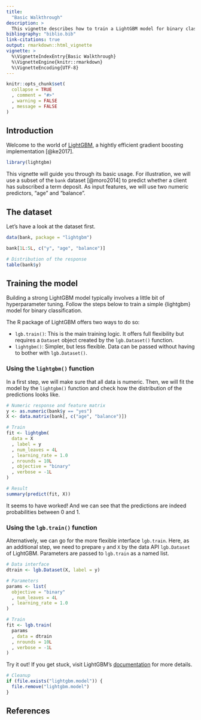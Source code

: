 ```yaml
---
title:
  "Basic Walkthrough"
description: >
  This vignette describes how to train a LightGBM model for binary classification.
bibliography: "biblio.bib"
link-citations: true
output: rmarkdown::html_vignette
vignette: >
  %\VignetteIndexEntry{Basic Walkthrough}
  %\VignetteEngine{knitr::rmarkdown}
  %\VignetteEncoding{UTF-8}
---
```



```r
knitr::opts_chunk$set(
  collapse = TRUE
  , comment = "#>"
  , warning = FALSE
  , message = FALSE
)
```

## Introduction

Welcome to the world of [LightGBM](https://lightgbm.readthedocs.io/en/latest/), a hightly efficient gradient boosting implementation [@ke2017]. 

```r
library(lightgbm)
```

This vignette will guide you through its basic usage. For illustration, we will use a subset of the `bank` dataset [@moro2014] to predict whether a client has subscribed a term deposit. As input features, we will use two numeric predictors, "age" and "balance". 

## The dataset

Let's have a look at the dataset first.

```r
data(bank, package = "lightgbm")

bank[1L:5L, c("y", "age", "balance")]

# Distribution of the response
table(bank$y)
```

## Training the model

Building a strong LightGBM model typically involves a little bit of hyperparameter tuning. Follow the steps below to train a simple {lightgbm} model for binary classification.

The R package of LightGBM offers two ways to do so:

- `lgb.train()`: This is the main training logic. It offers full flexibility but requires a `Dataset` object created by the `lgb.Dataset()` function.
- `lightgbm()`: Simpler, but less flexible. Data can be passed without having to bother with `lgb.Dataset()`.


### Using the `lightgbm()` function

In a first step, we will make sure that all data is numeric. Then, we will fit the model by the `lightgbm()` function and check how the distribution of the predictions looks like. 

```r
# Numeric response and feature matrix
y <- as.numeric(bank$y == "yes")
X <- data.matrix(bank[, c("age", "balance")])

# Train
fit <- lightgbm(
  data = X
  , label = y
  , num_leaves = 4L
  , learning_rate = 1.0
  , nrounds = 10L
  , objective = "binary"
  , verbose = -1L
)

# Result
summary(predict(fit, X))
```

It seems to have worked! And we can see that the predictions are indeed probabilities between 0 and 1.

### Using the `lgb.train()` function

Alternatively, we can go for the more flexible interface `lgb.train`. Here, as an additional step, we need to prepare `y` and `X` by the data API `lgb.Dataset` of LightGBM. Parameters are passed to `lgb.train` as a named list.

```r
# Data interface
dtrain <- lgb.Dataset(X, label = y)

# Parameters
params <- list(
  objective = "binary"
  , num_leaves = 4L
  , learning_rate = 1.0
)

# Train
fit <- lgb.train(
  params
  , data = dtrain
  , nrounds = 10L
  , verbose = -1L
)
```

Try it out! If you get stuck, visit LightGBM's [documentation](https://lightgbm.readthedocs.io/en/latest/R/index.html) for more details.

```r
# Cleanup
if (file.exists("lightgbm.model")) {
  file.remove("lightgbm.model")
}
```

## References
